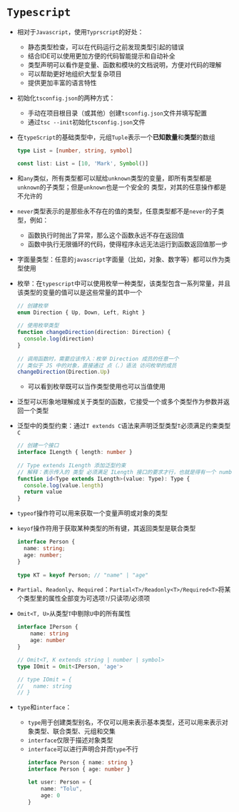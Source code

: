 # `Typescript`

* 相对于`Javascript`，使用`Typrscript`的好处：

  * 静态类型检查，可以在代码运行之前发现类型引起的错误
  * 结合IDE可以使用更加方便的代码智能提示和自动补全
  * 类型声明可以看作是变量、函数和模块的文档说明，方便对代码的理解
  * 可以帮助更好地组织大型复杂项目
  * 提供更加丰富的语言特性

* 初始化`tsconfig.json`的两种方式：

  * 手动在项目根目录（或其他）创建`tsconfig.json`文件并填写配置
  * 通过`tsc --init`初始化`tsconfig.json`文件

* 在`typeScript`的基础类型中，元组`Tuple`表示一个**已知数量**和**类型**的数组
  ```typescript
  type List = [number, string, symbol]

  const list: List = [10, 'Mark', Symbol()]
  ```

* 和`any`类似，所有类型都可以赋给`unknown`类型的变量，即所有类型都是`unknown`的子类型；但是`unknown`也是一个安全的
类型，对其的任意操作都是不允许的

* `never`类型表示的是那些永不存在的值的类型，任意类型都不是`never`的子类型，例如：

  * 函数执行时抛出了异常，那么这个函数永远不存在返回值
  * 函数中执行无限循环的代码，使得程序永远无法运行到函数返回值那一步

* 字面量类型：任意的`javascript`字面量（比如，对象、数字等）都可以作为类型使用

* 枚举：在`typescript`中可以使用枚举一种类型，该类型包含一系列常量，并且该类型的变量的值可以是这些常量的其中一个
  ```typescript
  // 创建枚举
  enum Direction { Up, Down, Left, Right }
  ​
  // 使用枚举类型
  function changeDirection(direction: Direction) {
    console.log(direction)
  }
  ​
  // 调用函数时，需要应该传入：枚举 Direction 成员的任意一个
  // 类似于 JS 中的对象，直接通过 点（.）语法 访问枚举的成员
  changeDirection(Direction.Up)
  ```
  * 可以看到枚举既可以当作类型使用也可以当值使用

* 泛型可以形象地理解成关于类型的函数，它接受一个或多个类型作为参数并返回一个类型

* 泛型中的类型约束：通过`T extends C`语法来声明泛型类型`T`必须满足约束类型`C`
  ```typescript
  // 创建一个接口
  interface ILength { length: number }
  ​
  // Type extends ILength 添加泛型约束
  // 解释：表示传入的 类型 必须满足 ILength 接口的要求才行，也就是得有一个 number 类型的 length 属性
  function id<Type extends ILength>(value: Type): Type {
    console.log(value.length)
    return value
  }
  ```

* `typeof`操作符可以用来获取一个变量声明或对象的类型

* `keyof`操作符用于获取某种类型的所有键，其返回类型是联合类型
  ```typescript
  interface Person {
    name: string;
    age: number;
  }
  ​
  type KT = keyof Person; // "name" | "age"
  ```

* `Partial`、`Readonly`、`Required`：`Partial<T>/Readonly<T>/Required<T>`将某个类型里的属性全部变为可选项`?`/只读项/必须项

* `Omit<T, U>`从类型`T`中剔除`U`中的所有属性
  ```typescript
  interface IPerson {
      name: string
      age: number
  }

  // Omit<T, K extends string | number | symbol>
  type IOmit = Omit<IPerson, 'age'>

  // type IOmit = {
  //   name: string
  // }
  ```

* `type`和`interface`：
  * `type`用于创建类型别名，不仅可以用来表示基本类型，还可以用来表示对象类型、联合类型、元组和交集
  * `interface`仅限于描述对象类型
  * `interface`可以进行声明合并而`type`不行
    ```typescript
    interface Person { name: string }
    interface Person { age: number }

    let user: Person = {
        name: "Tolu",
        age: 0
    }
    ```